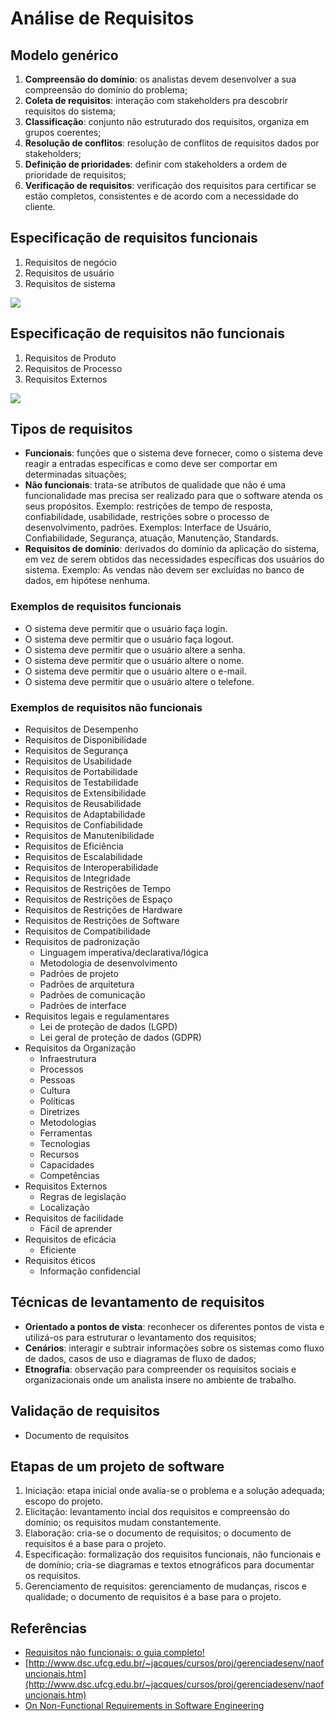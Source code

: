 
# Análise de Requisitos

## Modelo genérico

1. **Compreensão do domínio**: os analistas devem desenvolver a sua compreensão do domínio do problema;
2. **Coleta de requisitos**: interação com stakeholders pra descobrir requisitos do sistema;
3. **Classificação**: conjunto não estruturado dos requisitos, organiza em grupos coerentes;
4. **Resolução de conflitos**: resolução de conflitos de requisitos dados por stakeholders;
5. **Definição de prioridades**: definir com stakeholders a ordem de prioridade de requisitos;
6. **Verificação de requisitos**: verificação dos requisitos para certificar se estão completos, consistentes e de acordo com a necessidade do cliente.

## Especificação de requisitos funcionais

1. Requisitos de negócio
2. Requisitos de usuário
3. Requisitos de sistema

<div style={{ marginTop: '20px' }}>
    <Image src="https://www.altamira.ai/wp-content/uploads/2020/09/requirements-classification.png" width={500} height={500} />
</div>

## Especificação de requisitos não funcionais

1. Requisitos de Produto
2. Requisitos de Processo
3. Requisitos Externos

<div style={{ marginTop: '20px' }}>
    <Image src="https://www.altamira.ai/wp-content/uploads/2020/09/Types-of-non-functional-requirements-Sommerville-2006.png" width={700} height={700} />
</div>

## Tipos de requisitos

- **Funcionais**: funções que o sistema deve fornecer, como o sistema deve reagir a entradas específicas e como deve ser comportar em determinadas situações;
- **Não funcionais**: trata-se atríbutos de qualidade que não é uma funcionalidade mas precisa ser realizado para que o software atenda os seus propósitos. Exemplo: restrições de tempo de resposta, confiabilidade, usabilidade, restrições sobre o processo de desenvolvimento, padrões. Exemplos: Interface de Usuário, Confiabilidade, Segurança, atuação, Manutenção, Standards.
- **Requisitos de domínio**: derivados do domínio da aplicação do sistema, em vez de serem obtidos das necessidades específicas dos usuários do sistema. Exemplo: As vendas não devem ser excluídas no banco de dados, em hipótese nenhuma.

### Exemplos de requisitos funcionais

- O sistema deve permitir que o usuário faça login.
- O sistema deve permitir que o usuário faça logout.
- O sistema deve permitir que o usuário altere a senha.
- O sistema deve permitir que o usuário altere o nome.
- O sistema deve permitir que o usuário altere o e-mail.
- O sistema deve permitir que o usuário altere o telefone.

### Exemplos de requisitos não funcionais

- Requisitos de Desempenho
- Requisitos de Disponibilidade
- Requisitos de Segurança
- Requisitos de Usabilidade
- Requisitos de Portabilidade
- Requisitos de Testabilidade
- Requisitos de Extensibilidade
- Requisitos de Reusabilidade
- Requisitos de Adaptabilidade
- Requisitos de Confiabilidade
- Requisitos de Manutenibilidade
- Requisitos de Eficiência
- Requisitos de Escalabilidade
- Requisitos de Interoperabilidade
- Requisitos de Integridade
- Requisitos de Restrições de Tempo
- Requisitos de Restrições de Espaço
- Requisitos de Restrições de Hardware
- Requisitos de Restrições de Software
- Requisitos de Compatibilidade
- Requisitos de padronização
    - Linguagem imperativa/declarativa/lógica
    - Metodologia de desenvolvimento
    - Padrões de projeto
    - Padrões de arquitetura
    - Padrões de comunicação
    - Padrões de interface
- Requisitos legais e regulamentares
    - Lei de proteção de dados (LGPD)
    - Lei geral de proteção de dados (GDPR)
- Requisitos da Organização
    - Infraestrutura
    - Processos
    - Pessoas
    - Cultura
    - Políticas
    - Diretrizes
    - Metodologias
    - Ferramentas
    - Tecnologias
    - Recursos
    - Capacidades
    - Competências
- Requisitos Externos
    - Regras de legislação
    - Localização
- Requisitos de facilidade
    - Fácil de aprender
- Requisitos de eficácia
    - Eficiente
- Requisitos éticos
    - Informação confidencial


## Técnicas de levantamento de requisitos

- **Orientado a pontos de vista**: reconhecer os diferentes pontos de vista e utilizá-os para estruturar o levantamento dos requisitos;
- **Cenários**: interagir e subtrair informações sobre os sistemas como fluxo de dados, casos de uso e diagramas de fluxo de dados;
- **Etnografia**: observação para compreender os requisitos sociais e organizacionais onde um analista insere no ambiente de trabalho.

## Validação de requisitos

- Documento de requisitos

## Etapas de um projeto de software

1. Iniciação: etapa inicial onde avalia-se o problema e a solução adequada; escopo do projeto.
2. Elicitação: levantamento incial dos requisitos e compreensão do domínio; os requisitos mudam constantemente.
3. Elaboração: cria-se o documento de requisitos; o documento de requisitos é a base para o projeto.
4. Especificação: formalização dos requisitos funcionais, não funcionais e de domínio; cria-se diagramas e textos etnográficos para documentar os requisitos.
5. Gerenciamento de requisitos: gerenciamento de mudanças, riscos e qualidade; o documento de requisitos é a base para o projeto.

## Referências

- [Requisitos não funcionais: o guia completo!](https://blog.betrybe.com/tecnologia/requisitos-nao-funcionais/)
- [http://www.dsc.ufcg.edu.br/~jacques/cursos/proj/gerenciadesenv/naofuncionais.htm](http://www.dsc.ufcg.edu.br/~jacques/cursos/proj/gerenciadesenv/naofuncionais.htm)
- [On Non-Functional Requirements in Software Engineering](https://edisciplinas.usp.br/pluginfile.php/5281085/mod_resource/content/1/On_Non-Functional_Requirements_in_Software_Enginee.pdf)
